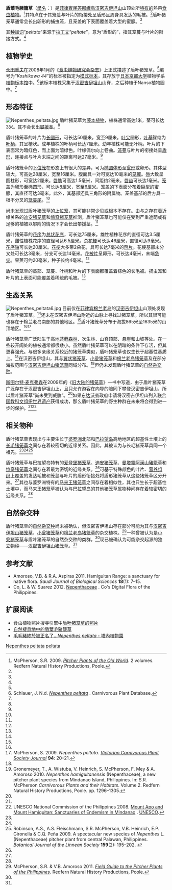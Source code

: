 {{noteTA
|G1=Carnivorous Plant
}}

{{Speciesbox
| name = 盾葉毛豬籠草
| status = 
| status_system =
| image = Nepenthes peltata9.jpg
| image_caption = 盾叶毛猪笼草的[[下位捕虫笼|下位笼]]
| taxon =Nepenthes peltata
| authority = [[仓田重夫|Sh.Kurata]] (2008)<ref name=Kurata>Kurata, S. 2008. ''Nepenthes peltata'' (Nepenthaceae), a New Species of Pitcher Plant from the Philippines. ''Journal of the Insectivorous Plant Society (Japan)'' '''59'''(1): 12–17.</ref>
| synonyms =
}}

'''盾葉毛豬籠草'''（[[學名|學名]]：''{{lang|la|Nepenthes peltata}}''）是[[菲律賓|菲律賓]][[民答那峨島|民答那峨島]][[汉密吉伊坦山|汉密吉伊坦山]]山顶处所[[特有种|特有的]]熱帶[[食虫植物|食虫植物]]。<ref name=McPherson>McPherson, S.R. 2009. ''[[旧大陆的猪笼草|Pitcher Plants of the Old World]]''. 2 volumes. Redfern Natural History Productions, Poole.</ref>其特点在于其笼蔓与叶片的衔接处呈盾形且周身具发达的毛被。<ref name=Kurata />盾叶猪笼草通常会长出卵形的捕虫笼，且笼盖的下表面覆盖着大型的蜜腺。<ref name=Kurata />

其[[种加词|种加词]]“''peltata''”来源于[[拉丁文|拉丁文]]“''peltate''”，意为“盾形的”，指其笼蔓与叶片的衔接方式。<ref name=McPherson />

== 植物学史 ==
[[仓田重夫|仓田重夫]]在2008年1月的《[[食虫植物研究会杂志|食虫植物研究会杂志]]》上正式描述了盾叶猪笼草。<ref name=Kurata />编号为“''Koshikawa 44''”的标本被指定为[[模式标本|模式标本]]，其存放于[[日本|日本]][[京都大学|京都大学]]植物学系[[植物标本馆|植物标本馆]]{{small|（KYO）}}中。<ref name=Schlauer>Schlauer, J. N.d. [http://www.omnisterra.com/bot/cp_home.cgi?name=Nepenthes+peltata ''Nepenthes peltata''] {{Wayback|url=http://www.omnisterra.com/bot/cp_home.cgi?name=Nepenthes+peltata |date=20190902080136 }}. Carnivorous Plant Database.</ref>该标本植株采集于[[汉密吉伊坦山|汉密吉伊坦山]]山脊，之后种植于Nanso植物园{{small|（Nanso Botanic Gardens）}}中。<ref name=Schlauer />

== 形态特征 ==
[[File:Nepenthes_peltata.jpg|thumb]]
盾叶猪笼草为[[藤本植物|藤本植物]]，植株通常高达1米，茎可长达3米。其不会长出[[攀援茎|攀援茎]]。<ref name=McPherson />

盾叶猪笼草的叶片为[[wikt:长圆形|长圆形]]，可长达50厘米，宽至9厘米。[[叶尖|叶尖]]圆形，[[叶基|叶基]]骤缩为[[叶柄|叶柄]]，其呈槽状。成年植株的叶柄可长达7厘米。幼年植株可能无叶柄。叶片的下表面常为暗红色，而上面为暗绿色。叶缘偶尔向上卷曲。[[笼蔓|笼蔓]]与叶片的衔接处呈[[wikt:盾形|盾形]]，连接点与叶片末端之间的距离可达27毫米。<ref name=McPherson />

{{double image|right|Nepenthes Mount Hamiguitan Range16.jpg|200|Nepenthes peltata3.jpg|200|盾叶猪笼草的[[下位捕虫笼|下位笼]]在形态和颜色上有很大的差异}}

盾叶猪笼草的[[下位捕虫笼|下位笼]]在形态上有很大的差异，可为[[wikt:椭圆体形|椭圆体形]]至[[wikt:瓮形|瓮形]]或卵形。其体型较大，可高达28厘米，宽至16厘米。腹面具一对可宽达10毫米的[[笼翼|笼翼]]。[[猪笼草#唇|唇]]大致呈圆柱形，可宽达2厘米。[[唇肋|唇肋]]可高达1.5毫米，间距约2毫米。[[唇齿|唇齿]]可长达1毫米。[[笼盖|笼盖]]为卵形至椭圆形，可长达8厘米，宽至6厘米。笼盖的下表面分布着巨型的蜜腺，其直径可达3毫米。此外，其基部还具三角形的附属物。笼盖基部的后方具一根不分叉的[[笼蔓尾|笼蔓尾]]。<ref name=McPherson />

尚未发现过盾叶猪笼草的[[上位捕虫笼|上位笼]]，其可能非常少见或根本不存在。由与之存在着近缘关系的[[迪安猪笼草|迪安猪笼草]]{{small|（''N. deaniana''）}}和[[惊奇猪笼草|惊奇猪笼草]]{{small|（''N. mira''）}}推测，盾叶猪笼草也可能仅在受到严重遮荫或有足够的植被以攀附的情况下才会长出攀援茎。<ref name=McPherson />

盾叶猪笼草的[[花序|花序]]为[[总状花序|总状花序]]，可长达75厘米。雄性植株花序的直径可达3.5厘米，雌性植株花序的直径可达6.5厘米。[[总花梗|总花梗]]可长达46厘米，直径可达9毫米。[[花序轴|花序轴]]可长达20厘米。[[花梗|花梗]]大多带2朵花，具可长达7毫米的[[苞片|苞片]]。花梗基部未分叉处可长达3毫米，分支可长达14毫米。[[花被片|花被片]]呈卵形，可长达4毫米，末端[[wikt:急尖|急尖]]。果荚可约20毫米，种子长约4毫米。<ref name=McPherson />

盾叶猪笼草的茎部、笼蔓、叶柄和叶片的下表面都覆盖着棕色的长毛被。捕虫笼和叶片的上表面可能覆盖着稀疏的毛被。<ref name=McPherson />

== 生态关系 ==
[[File:Nepenthes_peltata6.jpg|left]]
目前仅在[[菲律宾|菲律宾]][[棉兰老岛|棉兰老岛]]的[[汉密吉伊坦山|汉密吉伊坦山]]山顶处发现了盾叶猪笼草。<ref name=McPherson />还未在汉密吉伊坦山附近的山脉上寻找过猪笼草，所以其很可能也存在于棉兰老岛南部的其他地区。<ref name=McPherson />盾叶猪笼草分布于海拔865米至1635米的山顶地区。<ref name=McPherson /><ref>McPherson, S. 2009. ''Nepenthes peltata''. ''[[维多利亚食虫植物协会杂志|Victorian Carnivorous Plant Society Journal]]'' '''94''': 20–21.</ref>

盾叶猪笼草广泛陆生于高地[[苔藓森林|苔藓森林]]、次生林、山脊顶部、悬崖和山坡等处。在一些较开阔处的植被通常都很矮小。虽然盾叶猪笼草可以在阴暗的条件下存活，但其更喜强光。与很多亲缘关系较近的猪笼草类似，盾叶猪笼草也仅生长于超基性基质上。<ref name=McPherson />在汉密吉伊坦山，其与[[翼状猪笼草|翼状猪笼草]]{{small|（''N. alata''）}}、[[小瓮猪笼草|小瓮猪笼草]]{{small|（''N. micramphora''）}}和[[棉兰老岛猪笼草|棉兰老岛猪笼草]]{{small|（''N. mindanaoensis''）}}及在部分海拔范围与[[汉密吉伊坦山猪笼草|汉密吉伊坦山猪笼草]]{{small|（''N. hamiguitanensis''）}}同域分布。<ref name=hamiguitanensis>Gronemeyer, T., A. Wistuba, V. Heinrich, S. McPherson, F. Mey & A. Amoroso 2010. ''Nepenthes hamiguitanensis'' (Nepenthaceae), a new pitcher plant species from Mindanao Island, Philippines. In: S.R. McPherson ''Carnivorous Plants and their Habitats''. Volume 2. Redfern Natural History Productions, Poole. pp. 1296–1305.</ref>但仍未发现盾叶猪笼草的[[自然杂交种|自然杂交种]]。

[[斯图尔特·麦克弗森|斯图尔特·麦克弗森]]在2009年的《[[旧大陆的猪笼草|旧大陆的猪笼草]]》一书中写道，由于盾叶猪笼草广泛存在于汉密吉伊坦山上，且只允许游客在向导的陪同下攀登汉密吉伊坦山，所以盾叶猪笼草“尚未受到威胁”。<ref name=McPherson />如果[[东达沃省|东达沃省]]政府申请将汉密吉伊坦山列入[[联合国教科文组织|联合国教科文组织]][[世界遗产|世界遗产]]获得成功，那么盾叶猪笼草的野生种群在未来将会得到进一步的保护。<ref name=McPherson /><ref>UNESCO National Commission of the Philippines 2008. [http://whc.unesco.org/en/tentativelists/5387 Mount Apo and Mount Hamiguitan: Sanctuaries of Endemism in Mindanao] {{Wayback|url=http://whc.unesco.org/en/tentativelists/5387 |date=20110805035431 }}. [[UNESCO|UNESCO]].</ref>

== 相关物种 ==
{{multiple image
 | align     = right
 | footer    = 产于汉密吉伊坦山的疑似盾叶猪笼草自然杂交种
 | image1    = Nepenthes Mount Hamiguitan Range6.jpg
 | width1    = 220
 | image2    = Nepenthes Mount Hamiguitan Range13.jpg
 | width2    = 220
}}
盾叶猪笼草表现出与主要生长于[[婆罗洲|婆罗洲]]北部和[[巴拉望岛|巴拉望岛]]高地地区的超基性土壤上的[[长毛猪笼草|长毛猪笼草]]{{small|（''N. villosa''）}}之间存在着较密切的近缘关系。因此，其被认为与长毛猪笼草具同一个祖先。<ref name=Kurata /><ref name=McPherson /><ref name=Robinson>Robinson, A.S., A.S. Fleischmann, S.R. McPherson, V.B. Heinrich, E.P. Gironella & C.Q. Peña 2009. A spectacular new species of ''Nepenthes'' L. (Nepenthaceae) pitcher plant from central Palawan, Philippines. ''Botanical Journal of the Linnean Society'' '''159'''(2): 195–202. {{DOI|10.1111/j.1095-8339.2008.00942.x}}</ref>

盾叶猪笼草与巴拉望岛特有的[[爱登堡猪笼草|爱登堡猪笼草]]{{small|（''N. attenboroughii''）}}、[[迪安猪笼草|迪安猪笼草]]、[[曼塔靈阿漢山豬籠草|曼塔靈阿漢山豬籠草]]{{small|（''N. mantalingajanensis''）}}和[[惊奇猪笼草|惊奇猪笼草]]之间存在着最为密切的近缘关系。<ref name=McPherson />可基于特殊颜色的叶片、[[营养组织|营养组织]]上覆盖的发达毛被和笼蔓与叶片的盾形衔接处将盾形猪笼草从这些猪笼草区分开来。<ref name=McPherson />其也与婆罗洲特有的[[马来王猪笼草|马来王猪笼草]]{{small|（''N. rajah''）}}之间存在着相似性，其也只生长于超基性土壤中，而马来王猪笼草被认为与[[巴拉望岛|巴拉望岛]]的其他猪笼草属物种间存在着较密切的近缘关系。<ref name=McPherson />

== 自然杂交种 ==
盾叶猪笼草的[[自然杂交种|自然杂交种]]尚未被确认，但汉密吉伊坦山存在部分可能为其与[[汉密吉伊坦山猪笼草|汉密吉伊坦山猪笼草]]{{small|（''N. hamiguitanensis''）}}、[[小瓮猪笼草|小瓮猪笼草]]{{small|（''N. micramphora''）}}和[[棉兰老岛猪笼草|棉兰老岛猪笼草]]{{small|（''N. mindanaoensis''）}}的杂交植株。<ref name=M&A2011>McPherson, S.R. & V.B. Amoroso 2011. ''[[菲律宾的猪笼草野外指南|Field Guide to the Pitcher Plants of the Philippines]]''. Redfern Natural History Productions, Poole.</ref>一种曾被认为是[[小瓮猪笼草|小瓮猪笼草]]与盾叶猪笼草的自然杂交种的类群，<ref name=McPherson />现已被确认为可能杂交起源的独立[[物种|物种]]——[[汉密吉伊坦山猪笼草|汉密吉伊坦山猪笼草]]。<ref name=hamiguitanensis />

== 参考文献 ==
{{reflist|2}}
{{refbegin|2}}
* Amoroso, V.B. & R.A. Aspiras 2011. Hamiguitan Range: a sanctuary for native flora. ''Saudi Journal of Biological Sciences'' '''18'''(1): 7–15. {{DOI|10.1016/j.sjbs.2010.07.003}}
* Co, L. & W. Suarez 2012. [http://www.philippineplants.org/Families/Nepenthaceae.html Nepenthaceae] {{Wayback|url=http://www.philippineplants.org/Families/Nepenthaceae.html |date=20130728150437 }}. Co's Digital Flora of the Philippines.
<!--http://ips.2-d.jp/news/2008jan/news-2008-jan.htm-->
{{refend}}

== 扩展阅读 ==
{{refbegin|2}}
*食虫植物照片搜寻引擎中[http://www.cpphotofinder.com/nepenthes-peltata-486.html 盾叶猪笼草的照片] {{Wayback|url=http://www.cpphotofinder.com/nepenthes-peltata-486.html |date=20210118171654 }}
*[http://www.flickr.com/photos/7791651@N07/tags/nepenthaceae/ 自然棲息地中的盾葉毛豬籠草] {{Wayback|url=http://www.flickr.com/photos/7791651@N07/tags/nepenthaceae/ |date=20210409151342 }}
*[https://web.archive.org/web/20160305035104/http://www.tbg.org.tw/tbgweb/cgi-bin/topic.cgi?forum=19&topic=8353 毛毛豬終於被正名了...''Nepenthes peltata'' - 塔內植物園]
{{commons-inline|Nepenthes peltata|盾叶猪笼草}}
{{wikispecies-inline|Nepenthes peltata|盾叶猪笼草}}
{{refend}}

{{豬籠草屬}}
{{Taxonbar|from=Q1016051}}

[[Category:亚洲食虫植物|Nepenthes peltata]]
[[Category:猪笼草属|peltata]]